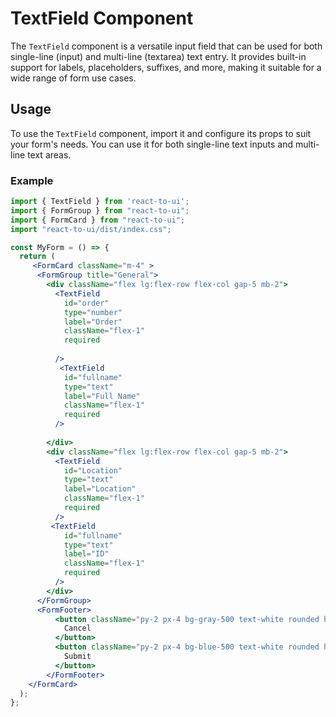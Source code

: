 # TextField Component

The `TextField` component is a versatile input field that can be used for both single-line (input) and multi-line (textarea) text entry. It provides built-in support for labels, placeholders, suffixes, and more, making it suitable for a wide range of form use cases.

## Usage

To use the `TextField` component, import it and configure its props to suit your form's needs. You can use it for both single-line text inputs and multi-line text areas.

### Example

```jsx
import { TextField } from 'react-to-ui';
import { FormGroup } from "react-to-ui";
import { FormCard } from "react-to-ui";
import "react-to-ui/dist/index.css";

const MyForm = () => {
  return (
     <FormCard className="m-4" >
      <FormGroup title="General">
        <div className="flex lg:flex-row flex-col gap-5 mb-2">
          <TextField
            id="order"
            type="number"
            label="Order"
            className="flex-1"
            required
         
          />
           <TextField
            id="fullname"
            type="text"
            label="Full Name"
            className="flex-1"
            required
          />
         
        </div>
        <div className="flex lg:flex-row flex-col gap-5 mb-2">
          <TextField
            id="Location"
            type="text"
            label="Location"
            className="flex-1"
            required
          />
         <TextField
            id="fullname"
            type="text"
            label="ID"
            className="flex-1"
            required
          />
        </div>
      </FormGroup>
      <FormFooter>
          <button className="py-2 px-4 bg-gray-500 text-white rounded hover:bg-gray-600">
            Cancel
          </button>
          <button className="py-2 px-4 bg-blue-500 text-white rounded hover:bg-blue-600">
            Submit
          </button>
        </FormFooter>
    </FormCard>
  );
};

```
